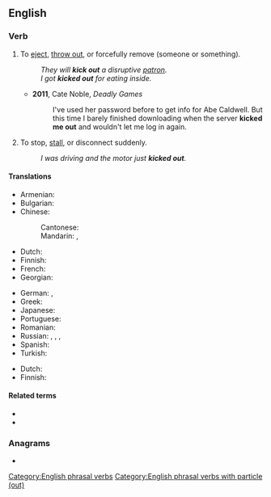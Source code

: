{{also|kickout|kick-out}}
==English==

===Verb===
{{en-verb|kicks out|kicking out|kicked out}}

# {{lb|en|idiomatic}} To [[eject]], [[throw out]], or forcefully remove (someone or something).
#: ''They will '''kick out''' a disruptive [[patron]].''
#: ''I got '''kicked out''' for eating inside.''
#* '''2011''', Cate Noble, ''Deadly Games''
#*: I've used her password before to get info for Abe Caldwell. But this time I barely finished downloading when the server '''kicked me out''' and wouldn't let me log in again.
# {{lb|en|idiomatic}} To stop, [[stall]], or disconnect suddenly.
#: ''I was driving and the motor just '''kicked out'''.''

====Translations====
{{trans-top|eject, throw out, or forcefully remove}}
* Armenian: {{t+|hy|վռնդել}}
* Bulgarian: {{t-needed|bg}}
* Chinese:
*: Cantonese: {{t|yue|趕走|tr=gon2 zau2|sc=Hani}}
*: Mandarin: {{t+|cmn|趕走|sc=Hani}}, {{t+|cmn|赶走|tr=gǎnzǒu|sc=Hani}}
* Dutch: {{t|nl|eruit trappen}}
* Finnish: {{t|fi|heittää ulos}}
* French: {{t|fr|foutre dehors}}
* Georgian: {{t-needed|ka}}
{{trans-mid}}
* German: {{t|de|rauswerfen}}, {{t|de|rausschmeißen}}
* Greek: {{t+|el|βγάζω}}
* Japanese: {{t|ja|追い出す|tr=おいだす, oidasu|sc=Jpan}}
* Portuguese: {{t+|pt|expulsar}}
* Romanian: {{t-needed|ro}}
* Russian: {{t+|ru|вышвы́ривать|impf}}, {{t+|ru|вы́швырнуть|pf}}, {{t|ru|[[выгоня́ть]] [[пинок|пинка́ми]]|impf}}, {{t|ru|[[вы́гнать]] [[пинок|пинка́ми]]|pf}}
* Spanish: {{t+|es|echar}}
* Turkish: {{t-needed|tr}}
{{trans-bottom}}

{{trans-top|stop, stall, or disconnect suddenly}}
* Dutch: {{t|nl|er de brui aan geven}}
* Finnish: {{t+|fi|pysähtyä}}
{{trans-mid}}
{{trans-bottom}}

====Related terms====
* {{l|en|kick}}
* {{l|en|kick in}}

===Anagrams===
* {{anagrams|en|outkick}}

[[Category:English phrasal verbs]]
[[Category:English phrasal verbs with particle (out)]]